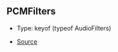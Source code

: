 ## PCMFilters

- Type: keyof (typeof AudioFilters)

- [Source](https://github.com/Androz2091/discord-player/blob/5a3437b/packages/equalizer/src/audio/AudioFilter.ts#L12)